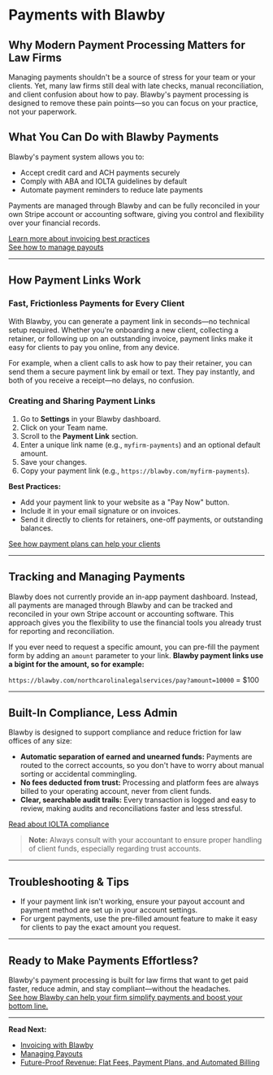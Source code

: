 # Payments with Blawby

## Why Modern Payment Processing Matters for Law Firms

Managing payments shouldn't be a source of stress for your team or your clients. Yet, many law firms still deal with late checks, manual reconciliation, and client confusion about how to pay. Blawby's payment processing is designed to remove these pain points—so you can focus on your practice, not your paperwork.

## What You Can Do with Blawby Payments

Blawby's payment system allows you to:
- Accept credit card and ACH payments securely
- Comply with ABA and IOLTA guidelines by default
- Automate payment reminders to reduce late payments

Payments are managed through Blawby and can be fully reconciled in your own Stripe account or accounting software, giving you control and flexibility over your financial records.

[Learn more about invoicing best practices](/invoicing)  
[See how to manage payouts](/payouts)

---

## How Payment Links Work

### Fast, Frictionless Payments for Every Client

With Blawby, you can generate a payment link in seconds—no technical setup required. Whether you're onboarding a new client, collecting a retainer, or following up on an outstanding invoice, payment links make it easy for clients to pay you online, from any device.

For example, when a client calls to ask how to pay their retainer, you can send them a secure payment link by email or text. They pay instantly, and both of you receive a receipt—no delays, no confusion.

### Creating and Sharing Payment Links

1. Go to **Settings** in your Blawby dashboard.
2. Click on your Team name.
3. Scroll to the **Payment Link** section.
4. Enter a unique link name (e.g., `myfirm-payments`) and an optional default amount.
5. Save your changes.
6. Copy your payment link (e.g., `https://blawby.com/myfirm-payments`).

**Best Practices:**
- Add your payment link to your website as a "Pay Now" button.
- Include it in your email signature or on invoices.
- Send it directly to clients for retainers, one-off payments, or outstanding balances.

[See how payment plans can help your clients](/future-proof-revenue)

---

## Tracking and Managing Payments

Blawby does not currently provide an in-app payment dashboard. Instead, all payments are managed through Blawby and can be tracked and reconciled in your own Stripe account or accounting software. This approach gives you the flexibility to use the financial tools you already trust for reporting and reconciliation.

If you ever need to request a specific amount, you can pre-fill the payment form by adding an `amount` parameter to your link. **Blawby payment links use a bigint for the amount, so for example:**

`https://blawby.com/northcarolinalegalservices/pay?amount=10000` = $100

---

## Built-In Compliance, Less Admin

Blawby is designed to support compliance and reduce friction for law offices of any size:
- **Automatic separation of earned and unearned funds:** Payments are routed to the correct accounts, so you don't have to worry about manual sorting or accidental commingling.
- **No fees deducted from trust:** Processing and platform fees are always billed to your operating account, never from client funds.
- **Clear, searchable audit trails:** Every transaction is logged and easy to review, making audits and reconciliations faster and less stressful.

[Read about IOLTA compliance](/iolta-compliance)

> **Note:** Always consult with your accountant to ensure proper handling of client funds, especially regarding trust accounts.

---

## Troubleshooting & Tips

- If your payment link isn't working, ensure your payout account and payment method are set up in your account settings.
- For urgent payments, use the pre-filled amount feature to make it easy for clients to pay the exact amount you request.

---

## Ready to Make Payments Effortless?

Blawby's payment processing is built for law firms that want to get paid faster, reduce admin, and stay compliant—without the headaches.  
[See how Blawby can help your firm simplify payments and boost your bottom line.](https://yourproduct.com/demo)

---

**Read Next:**  
- [Invoicing with Blawby](/invoicing)  
- [Managing Payouts](/payouts)  
- [Future-Proof Revenue: Flat Fees, Payment Plans, and Automated Billing](/future-proof-revenue) 
